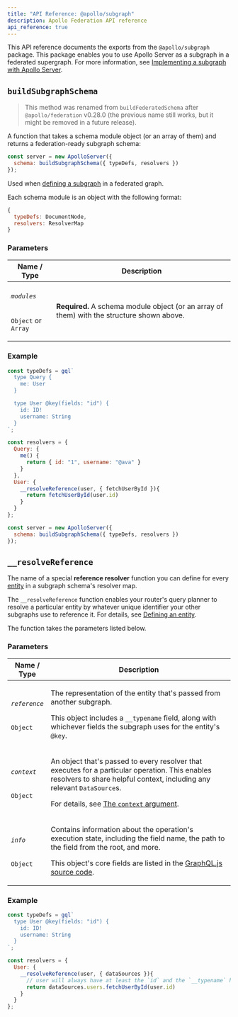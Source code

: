 ```yaml
---
title: "API Reference: @apollo/subgraph"
description: Apollo Federation API reference
api_reference: true
---
```


This API reference documents the exports from the `@apollo/subgraph` package. This package enables you to use Apollo Server as a subgraph in a federated supergraph. For more information, see [Implementing a subgraph with Apollo Server](../building-supergraphs/subgraphs-apollo-server).

## `buildSubgraphSchema`

> This method was renamed from `buildFederatedSchema` after `@apollo/federation` v0.28.0 (the previous name still works, but it might be removed in a future release).

A function that takes a schema module object (or an array of them) and returns a federation-ready subgraph schema:

```js {2}
const server = new ApolloServer({
  schema: buildSubgraphSchema({ typeDefs, resolvers })
});
```

Used when [defining a subgraph](../building-supergraphs/subgraphs-apollo-server/#defining-a-subgraph) in a federated graph.

Each schema module is an object with the following format:

```js
{
  typeDefs: DocumentNode,
  resolvers: ResolverMap
}
```

### Parameters

<table class="field-table">
  <thead>
    <tr>
      <th>Name /<br/>Type</th>
      <th>Description</th>
    </tr>
  </thead>

<tbody>
<tr class="required">
<td>

###### `modules`

`Object` or `Array`
</td>
<td>

**Required.** A schema module object (or an array of them) with the structure shown above.
</td>
</tr>
</tbody>
</table>


### Example

```js
const typeDefs = gql`
  type Query {
    me: User
  }

  type User @key(fields: "id") {
    id: ID!
    username: String
  }
`;

const resolvers = {
  Query: {
    me() {
      return { id: "1", username: "@ava" }
    }
  },
  User: {
    __resolveReference(user, { fetchUserById }){
      return fetchUserById(user.id)
    }
  }
};

const server = new ApolloServer({
  schema: buildSubgraphSchema({ typeDefs, resolvers })
});
```

## `__resolveReference`

The name of a special **reference resolver** function you can define for every [entity](../entities/) in a subgraph schema's resolver map.

The `__resolveReference` function enables your router's query planner to resolve a particular entity by whatever unique identifier your other subgraphs use to reference it. For details, see [Defining an entity](../entities/#defining-an-entity).

The function takes the parameters listed below.

### Parameters

<table class="field-table">
  <thead>
    <tr>
      <th>Name /<br/>Type</th>
      <th>Description</th>
    </tr>
  </thead>

<tbody>
<tr>
<td>

###### `reference`

`Object`
</td>
<td>

The representation of the entity that's passed from another subgraph.

This object includes a `__typename` field, along with whichever fields the subgraph uses for the entity's `@key`.
</td>
</tr>


<tr>
<td>

###### `context`

`Object`
</td>
<td>

An object that's passed to every resolver that executes for a particular operation. This enables resolvers to share helpful context, including any relevant `DataSource`s.

For details, see [The `context` argument](/apollo-server/data/resolvers/#the-context-argument).
</td>
</tr>


<tr>
<td>

###### `info`

`Object`
</td>
<td>

Contains information about the operation's execution state, including the field name, the path to the field from the root, and more.

This object's core fields are listed in the [GraphQL.js source code](https://github.com/graphql/graphql-js/blob/a24a9f35b876bdd0d5050eca34d3020bd0db9a29/src/type/definition.ts#L891-L902).
</td>
</tr>
</tbody>
</table>

### Example

```js
const typeDefs = gql`
  type User @key(fields: "id") {
    id: ID!
    username: String
  }
`;

const resolvers = {
  User: {
    __resolveReference(user, { dataSources }){
      // user will always have at least the `id` and the `__typename` here
      return dataSources.users.fetchUserById(user.id)
    }
  }
};
```
